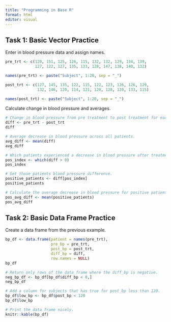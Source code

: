 ```yaml
---
title: "Programming in Base R"
format: html
editor: visual
---
```


## Task 1: Basic Vector Practice

Enter in blood pressure data and assign names.

```r
pre_trt <- c(120, 151, 125, 126, 115, 132, 132, 129, 134, 139, 
             127, 122, 127, 135, 133, 128, 147, 138, 140, 132)

names(pre_trt) <- paste("Subject", 1:20, sep = "_")

post_trt <- c(127, 145, 135, 122, 115, 122, 123, 126, 126, 129, 
              132, 146, 120, 114, 121, 120, 128, 120, 133, 115)

names(post_trt) <- paste("Subject", 1:20, sep = "_")
```

Calculate change in blood pressure and averages.

```r
# Change in blood pressure from pre treatment to post treatment for each subject.
diff <- pre_trt - post_trt
diff

# Average decrease in blood pressure across all patients.
avg_diff <- mean(diff)
avg_diff

# Which patients experienced a decrease in blood pressure after treatment.
pos_index <- which(diff > 0)
pos_index

# Get those patients blood pressure difference.
positive_patients <- diff[pos_index]
positive_patients

# Calculate the average decrease in blood pressure for positive patients.
pos_avg_diff <- mean(positive_patients)
pos_avg_diff
```

## Task 2: Basic Data Frame Practice

Create a data frame from the previous example.

```r
bp_df <- data.frame(patient = names(pre_trt), 
                    pre_bp = pre_trt,
                    post_bp = post_trt,
                    diff_bp = diff,
                    row.names = NULL)
bp_df
```

```r
# Return only rows of the data frame where the diff_bp is negative.
neg_bp_df <- bp_df[bp_df$diff_bp < 0,]
neg_bp_df
```

```r
# Add a column for subjects that has true for post_bp less than 120.
bp_df$low_bp <- bp_df$post_bp < 120
bp_df$low_bp
```

```r
# Print the data frame nicely.
knitr::kable(bp_df)
```
